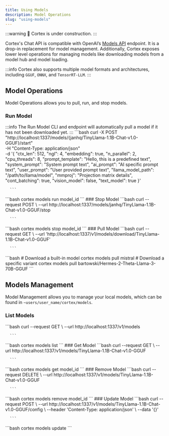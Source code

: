 ```yaml
---
title: Using Models
description: Model Operations
slug: "using-models"
---
```



:::warning
🚧 Cortex is under construction.
:::

Cortex's Chat API is compatible with OpenAI’s [Models API](https://platform.openai.com/docs/api-reference/models) endpoint. It is a drop-in replacement for model management. Additionally, Cortex exposes lower level operations for managing models like downloading models from a model hub and model loading.

:::info
Cortex also supports multiple model formats and architectures, including `GGUF`, `ONNX`, and `TensorRT-LLM`.
:::

## Model Operations
Model Operations allows you to pull, run, and stop models.
### Run Model
:::info
The Run Model CLI and endpoint will automatically pull a model if it has not been downloaded yet.
:::
<Tabs>
  <TabItem  value="API" label="API" default>
    ```bash
        curl -X POST "http://localhost:1337/models/{janhq/TinyLlama-1.1B-Chat-v1.0-GGUF}/start" \
        -H "Content-Type: application/json" \
        -d '{
        "ctx_len": 512,
        "ngl": 4,
        "embedding": true,
        "n_parallel": 2,
        "cpu_threads": 8,
        "prompt_template": "Hello, this is a predefined text",
        "system_prompt": "System prompt text",
        "ai_prompt": "AI specific prompt text",
        "user_prompt": "User provided prompt text",
        "llama_model_path": "/path/to/llama/model",
        "mmproj": "Projection matrix details",
        "cont_batching": true,
        "vision_model": false,
        "text_model": true
        }'



      ```
  </TabItem>
  <TabItem  value="CLI" label="CLI" default>
    ```bash 
    cortex models run model_id
    ```
  </TabItem>
  <TabItem value="cortex.js" label="cortex.js">
  </TabItem>
  <TabItem value="cortex.py" label="cortex.py">
  </TabItem>
</Tabs>
### Stop Model
<Tabs>
  <TabItem  value="API-stop" label="API" default>
    ```bash
        curl --request POST \
        --url http://localhost:1337/models/janhq/TinyLlama-1.1B-Chat-v1.0-GGUF/stop



      ```
  </TabItem>
  <TabItem  value="CLI-stop" label="CLI" default>
    ```bash 
    cortex models stop model_id
    ```
  </TabItem>
  <TabItem value="cortex.js-stop" label="cortex.js">
  </TabItem>
  <TabItem value="cortex.py-stop" label="cortex.py">
  </TabItem>
</Tabs>
### Pull Model
<Tabs>
  <TabItem  value="API-pull" label="API" default>
    ```bash
        curl --request GET \
        --url 'http://localhost:1337/v1/models/download/TinyLlama-1.1B-Chat-v1.0-GGUF'



      ```
  </TabItem>
  <TabItem  value="CLI-pull" label="CLI" default>
    ```bash 
    # Download a built-in model
    cortex models pull mistral
    # Download a specific variant
    cortex models pull bartowski/Hermes-2-Theta-Llama-3-70B-GGUF
    ```
  </TabItem>
  <TabItem value="cortex.js-pull" label="cortex.js">
  </TabItem>
  <TabItem value="cortex.py-pull" label="cortex.py">
  </TabItem>
</Tabs>

## Models Management
Model Management allows you to manage your local models, which can be found in `~users/user_name/cortex/models`.
### List Models
<Tabs>
  <TabItem  value="API-pull" label="API" default>
    ```bash
        curl --request GET \
        --url http://localhost:1337/v1/models



      ```
  </TabItem>
  <TabItem  value="CLI-pull" label="CLI" default>
    ```bash 
    cortex models list
    ```
  </TabItem>
  <TabItem value="cortex.js-pull" label="cortex.js">
  </TabItem>
  <TabItem value="cortex.py-pull" label="cortex.py">
  </TabItem>
</Tabs>
### Get Model
<Tabs>
  <TabItem  value="API-pull" label="API" default>
    ```bash
        curl --request GET \
        --url http://localhost:1337/v1/models/TinyLlama-1.1B-Chat-v1.0-GGUF



      ```
  </TabItem>
  <TabItem  value="CLI-pull" label="CLI" default>
    ```bash 
    cortex models get model_id
    ```
  </TabItem>
  <TabItem value="cortex.js-pull" label="cortex.js">
  </TabItem>
  <TabItem value="cortex.py-pull" label="cortex.py">
  </TabItem>
</Tabs>
### Remove Model
<Tabs>
  <TabItem  value="API-pull" label="API" default>
    ```bash
        curl --request DELETE \
        --url http://localhost:1337/v1/models/TinyLlama-1.1B-Chat-v1.0-GGUF



      ```
  </TabItem>
  <TabItem  value="CLI-pull" label="CLI" default>
    ```bash 
    cortex models remove model_id
    ```
  </TabItem>
  <TabItem value="cortex.js-pull" label="cortex.js">
  </TabItem>
  <TabItem value="cortex.py-pull" label="cortex.py">
  </TabItem>
</Tabs>
### Update Model
<Tabs>
  <TabItem  value="API-pull" label="API" default>
    ```bash
        curl --request POST \
        --url http://localhost:1337/v1/models/TinyLlama-1.1B-Chat-v1.0-GGUF/config \
        --header 'Content-Type: application/json' \
        --data '{}'



      ```
  </TabItem>
  <TabItem  value="CLI-pull" label="CLI" default>
    ```bash 
    cortex models update
    ```
  </TabItem>
  <TabItem value="cortex.js-pull" label="cortex.js">
  </TabItem>
  <TabItem value="cortex.py-pull" label="cortex.py">
  </TabItem>
</Tabs>